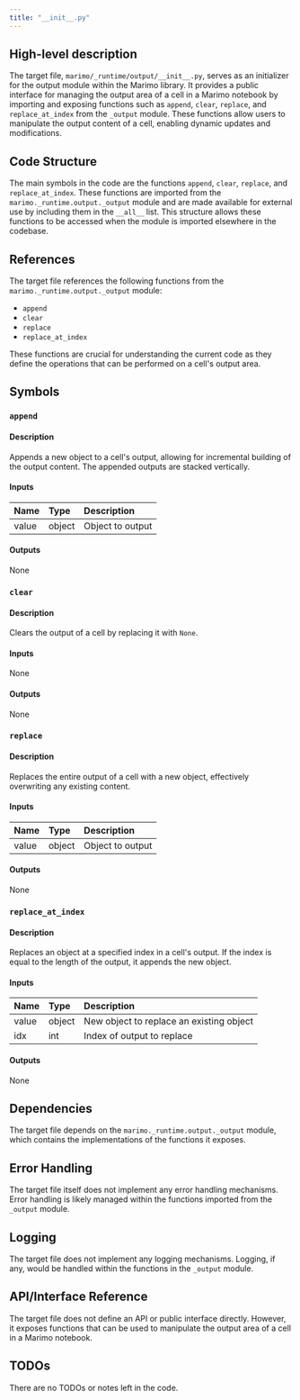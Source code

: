 ```yaml
---
title: "__init__.py"
---
```


## High-level description

The target file, `marimo/_runtime/output/__init__.py`, serves as an initializer for the output module within the Marimo library. It provides a public interface for managing the output area of a cell in a Marimo notebook by importing and exposing functions such as `append`, `clear`, `replace`, and `replace_at_index` from the `_output` module. These functions allow users to manipulate the output content of a cell, enabling dynamic updates and modifications.

## Code Structure

The main symbols in the code are the functions `append`, `clear`, `replace`, and `replace_at_index`. These functions are imported from the `marimo._runtime.output._output` module and are made available for external use by including them in the `__all__` list. This structure allows these functions to be accessed when the module is imported elsewhere in the codebase.

## References

The target file references the following functions from the `marimo._runtime.output._output` module:
- `append`
- `clear`
- `replace`
- `replace_at_index`

These functions are crucial for understanding the current code as they define the operations that can be performed on a cell's output area.

## Symbols

### `append`
#### Description
Appends a new object to a cell's output, allowing for incremental building of the output content. The appended outputs are stacked vertically.

#### Inputs
| Name  | Type   | Description      |
|:------|:-------|:-----------------|
| value | object | Object to output |

#### Outputs
None

### `clear`
#### Description
Clears the output of a cell by replacing it with `None`.

#### Inputs
None

#### Outputs
None

### `replace`
#### Description
Replaces the entire output of a cell with a new object, effectively overwriting any existing content.

#### Inputs
| Name  | Type   | Description      |
|:------|:-------|:-----------------|
| value | object | Object to output |

#### Outputs
None

### `replace_at_index`
#### Description
Replaces an object at a specified index in a cell's output. If the index is equal to the length of the output, it appends the new object.

#### Inputs
| Name  | Type | Description                        |
|:------|:-----|:-----------------------------------|
| value | object | New object to replace an existing object |
| idx   | int   | Index of output to replace        |

#### Outputs
None

## Dependencies

The target file depends on the `marimo._runtime.output._output` module, which contains the implementations of the functions it exposes.

## Error Handling

The target file itself does not implement any error handling mechanisms. Error handling is likely managed within the functions imported from the `_output` module.

## Logging

The target file does not implement any logging mechanisms. Logging, if any, would be handled within the functions in the `_output` module.

## API/Interface Reference

The target file does not define an API or public interface directly. However, it exposes functions that can be used to manipulate the output area of a cell in a Marimo notebook.

## TODOs

There are no TODOs or notes left in the code.